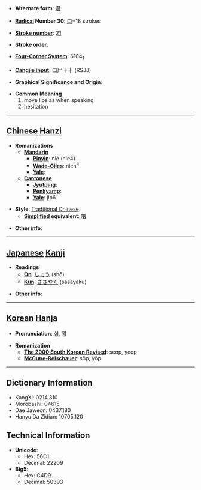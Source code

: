 * '''Alternate form''': [[嗫]]

* '''[[Wiktionary:Chinese radical index| Radical]] Number 30''': [[Wiktionary:Chinese radical index 口|口]]+18 strokes

* '''[[Wiktionary:Chinese total strokes index|Stroke number]]''': [[Wiktionary:Chinese total strokes index 21|21]]

* '''Stroke order''': 

* '''[[Wiktionary:Chinese four corner index|Four-Corner System]]''': 6104<sub>1</sub>

* '''[[Wiktionary:Chinese Cangjie index|Cangjie input]]''': 口尸十十 (RSJJ)

* '''Graphical Significance and Origin''': 

* '''Common Meaning'''
*#move lips as when speaking
*# hesitation


----

== [[Chinese]] [[Hanzi]] ==

* '''Romanizations'''
** '''[[Mandarin]]'''
*** '''[[Pinyin]]''': niè (nie4)
*** '''[[Wade-Giles]]''': nieh<sup>4</sup>
*** '''[[Yale]]''': 
** '''[[Cantonese]]'''
*** '''[[Jyutping]]''':
*** '''[[Penkyamp]]''': 
*** '''[[Yale]]''': jip6

* '''Style''': [[Traditional Chinese]] 
** '''[[Simplified Chinese|Simplified]] equivalent''': [[嗫]]

* '''Other info''': 

----

== [[Japanese]] [[Kanji]] ==

* '''Readings'''
** '''[[On]]''': [[しょう]] (shō)
** '''[[Kun]]''': [[ささやく]] (sasayaku)

* '''Other info''':  

----

== [[Korean]] [[Hanja]] ==

* '''Pronunciation''': 섭, 엽

* '''Romanization'''
** '''[[The 2000 South Korean Revised Romanization|The 2000 South Korean Revised]]''': seop, yeop
** '''[[McCune-Reischauer]]''': sŏp, yŏp

----

== Dictionary Information ==

* KangXi: 0214.310
* Morobashi: 04615
* Dae Jaweon: 0437.180
* Hanyu Da Zidian: 10705.120

== Technical Information ==

* '''Unicode''':
** Hex: 56C1
** Decimal: 22209
* '''Big5''':
** Hex: C4D9
** Decimal: 50393